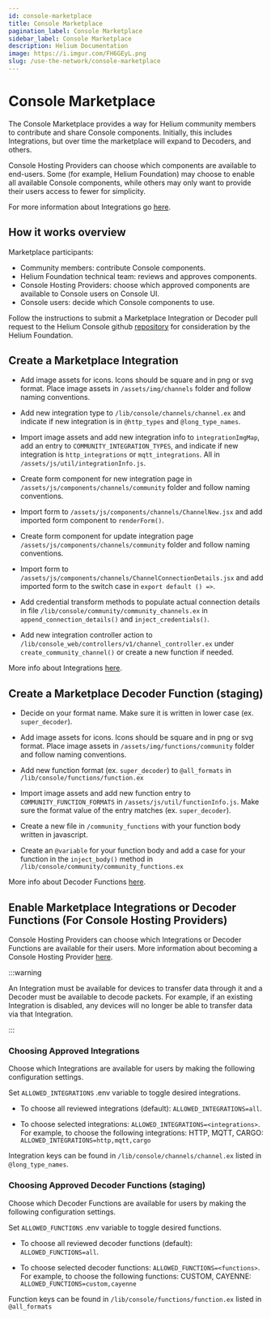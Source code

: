 ```yaml
---
id: console-marketplace
title: Console Marketplace
pagination_label: Console Marketplace
sidebar_label: Console Marketplace
description: Helium Documentation
image: https://i.imgur.com/FH6GEyL.png
slug: /use-the-network/console-marketplace
---
```


# Console Marketplace

The Console Marketplace provides a way for Helium community members to contribute and share Console
components. Initially, this includes Integrations, but over time the marketplace will expand to
Decoders, and others.

Console Hosting Providers can choose which components are available to end-users. Some (for example,
Helium Foundation) may choose to enable all available Console components, while others may only want
to provide their users access to fewer for simplicity.

For more information about Integrations go [here](/use-the-network/console/integrations).

## How it works overview

Marketplace participants:

- Community members: contribute Console components.
- Helium Foundation technical team: reviews and approves components.
- Console Hosting Providers: choose which approved components are available to Console users on
  Console UI.
- Console users: decide which Console components to use.

Follow the instructions to submit a Marketplace Integration or Decoder pull request to the Helium
Console github [repository](https://github.com/helium/console) for consideration by the Helium
Foundation.

## Create a Marketplace Integration

- Add image assets for icons. Icons should be square and in png or svg format. Place image assets in
  `/assets/img/channels` folder and follow naming conventions.

- Add new integration type to `/lib/console/channels/channel.ex` and indicate if new integration is
  in `@http_types` and `@long_type_names`.

- Import image assets and add new integration info to `integrationImgMap`, add an entry to
  `COMMUNITY_INTEGRATION_TYPES`, and indicate if new integration is `http_integrations` or
  `mqtt_integrations`. All in `/assets/js/util/integrationInfo.js`.

- Create form component for new integration page in `/assets/js/components/channels/community`
  folder and follow naming conventions.

- Import form to `/assets/js/components/channels/ChannelNew.jsx` and add imported form component to
  `renderForm()`.

- Create form component for update integration page `/assets/js/components/channels/community`
  folder and follow naming conventions.

- Import form to `/assets/js/components/channels/ChannelConnectionDetails.jsx` and add imported form
  to the switch case in `export default () =>`.

- Add credential transform methods to populate actual connection details in file
  `/lib/console/community/community_channels.ex` in `append_connection_details()` and
  `inject_credentials()`.

- Add new integration controller action to `/lib/console_web/controllers/v1/channel_controller.ex`
  under `create_community_channel()` or create a new function if needed.

More info about Integrations [here](/use-the-network/console/integrations).

## Create a Marketplace Decoder Function (staging)

- Decide on your format name. Make sure it is written in lower case (ex. `super_decoder`).

- Add image assets for icons. Icons should be square and in png or svg format. Place image assets in
  `/assets/img/functions/community` folder and follow naming conventions.

- Add new function format (ex. `super_decoder`) to `@all_formats` in
  `/lib/console/functions/function.ex`

- Import image assets and add new function entry to `COMMUNITY_FUNCTION_FORMATS` in
  `/assets/js/util/functionInfo.js`. Make sure the format value of the entry matches (ex.
  `super_decoder`).

- Create a new file in `/community_functions` with your function body written in javascript.

- Create an `@variable` for your function body and add a case for your function in the
  `inject_body()` method in `/lib/console/community/community_functions.ex`

More info about Decoder Functions [here](/use-the-network/console/functions).

## Enable Marketplace Integrations or Decoder Functions (For Console Hosting Providers)

Console Hosting Providers can choose which Integrations or Decoder Functions are available for their
users. More information about becoming a Console Hosting Provider
[here](/use-the-network/run-a-network-server).

:::warning

An Integration must be available for devices to transfer data through it and a Decoder must be
available to decode packets. For example, if an existing Integration is disabled, any devices will
no longer be able to transfer data via that Integration.

:::

### Choosing Approved Integrations

Choose which Integrations are available for users by making the following configuration settings.

Set `ALLOWED_INTEGRATIONS` .env variable to toggle desired integrations.

- To choose all reviewed integrations (default): `ALLOWED_INTEGRATIONS=all`.

- To choose selected integrations: `ALLOWED_INTEGRATIONS=<integrations>`. For example, to choose the
  following integrations: HTTP, MQTT, CARGO: `ALLOWED_INTEGRATIONS=http,mqtt,cargo`

Integration keys can be found in `/lib/console/channels/channel.ex` listed in `@long_type_names`.

### Choosing Approved Decoder Functions (staging)

Choose which Decoder Functions are available for users by making the following configuration
settings.

Set `ALLOWED_FUNCTIONS` .env variable to toggle desired functions.

- To choose all reviewed decoder functions (default): `ALLOWED_FUNCTIONS=all`.

- To choose selected decoder functions: `ALLOWED_FUNCTIONS=<functions>`. For example, to choose the
  following functions: CUSTOM, CAYENNE: `ALLOWED_FUNCTIONS=custom,cayenne`

Function keys can be found in `/lib/console/functions/function.ex` listed in `@all_formats`
